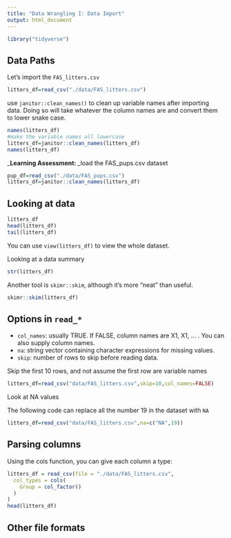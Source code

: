 ```yaml
---
title: "Data Wrangling I: Data Import"
output: html_document
---
```

```r
library("tidyverse")
```

## Data Paths
Let's import the `FAS_litters.csv`
```r
litters_df=read_csv("./data/FAS_litters.csv")
```

use `janitor::clean_names()` to clean up variable names after importing data. Doing so will take whatever the column names are and convert them to lower snake case.
```r
names(litters_df)
#make the variable names all lowercase
litters_df=janitor::clean_names(litters_df)
names(litters_df)
```

_**Learning Assessment: **_load the FAS_pups.csv dataset
```r
pup_df=read_csv("./data/FAS_pups.csv")
litters_df=janitor::clean_names(litters_df)
```
## Looking at data
```r
litters_df
head(litters_df)
tail(litters_df)
```
You can use `view(litters_df)` to view the whole dataset.

Looking at a data summary
```r
str(litters_df)
```
Another tool is `skimr::skim`, although it’s more “neat” than useful.
```r
skimr::skim(litters_df)
```

## Options in `read_*`

* `col_names`: usually TRUE. If FALSE, column names are X1, X1, … . You can also supply column names.
* `na`: string vector containing character expressions for missing values.
* `skip`: number of rows to skip before reading data.

Skip the first 10 rows, and not assume the first row are variable names
```r
litters_df=read_csv("data/FAS_litters.csv",skip=10,col_names=FALSE)
```

Look at NA values

The following code can replace all the number 19 in the dataset with `NA`
```r
litters_df=read_csv("data/FAS_litters.csv",na=c("NA",19))
```

## Parsing columns
Using the cols function, you can give each column a type:
```r
litters_df = read_csv(file = "./data/FAS_litters.csv",
  col_types = cols(
    Group = col_factor()
  )
)
head(litters_df)
```
## Other file formats


